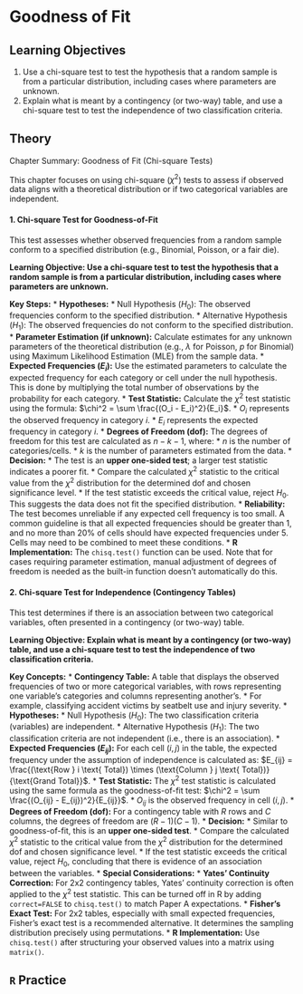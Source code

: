 # Goodness of Fit

## Learning Objectives {-#objectives-goodness-of-fit}

1. Use a chi-square test to test the hypothesis that a random sample is from a particular distribution, including cases where parameters are unknown.
2. Explain what is meant by a contingency (or two-way) table, and use a chi-square test to test the independence of two classification criteria.

## Theory {-#theory-goodness-of-fit}

Chapter Summary: Goodness of Fit (Chi-square Tests)

This chapter focuses on using chi-square ($\chi^2$) tests to assess if observed data aligns with a theoretical distribution or if two categorical variables are independent.

#### 1. Chi-square Test for Goodness-of-Fit

This test assesses whether observed frequencies from a random sample conform to a specified distribution (e.g., Binomial, Poisson, or a fair die).

**Learning Objective: Use a chi-square test to test the hypothesis that a random sample is from a particular distribution, including cases where parameters are unknown.**

**Key Steps:**
*   **Hypotheses:**
    *   Null Hypothesis ($H_0$): The observed frequencies conform to the specified distribution.
    *   Alternative Hypothesis ($H_1$): The observed frequencies do not conform to the specified distribution.
*   **Parameter Estimation (if unknown):** Calculate estimates for any unknown parameters of the theoretical distribution (e.g., $\lambda$ for Poisson, $p$ for Binomial) using Maximum Likelihood Estimation (MLE) from the sample data.
*   **Expected Frequencies ($E_i$):** Use the estimated parameters to calculate the expected frequency for each category or cell under the null hypothesis. This is done by multiplying the total number of observations by the probability for each category.
*   **Test Statistic:** Calculate the $\chi^2$ test statistic using the formula:
    $\chi^2 = \sum \frac{(O_i - E_i)^2}{E_i}$.
    *   $O_i$ represents the observed frequency in category $i$.
    *   $E_i$ represents the expected frequency in category $i$.
*   **Degrees of Freedom (dof):** The degrees of freedom for this test are calculated as $n - k - 1$, where:
    *   $n$ is the number of categories/cells.
    *   $k$ is the number of parameters estimated from the data.
*   **Decision:**
    *   The test is an **upper one-sided test**; a larger test statistic indicates a poorer fit.
    *   Compare the calculated $\chi^2$ statistic to the critical value from the $\chi^2$ distribution for the determined dof and chosen significance level.
    *   If the test statistic exceeds the critical value, reject $H_0$. This suggests the data does not fit the specified distribution.
*   **Reliability:** The test becomes unreliable if any expected cell frequency is too small. A common guideline is that all expected frequencies should be greater than 1, and no more than 20% of cells should have expected frequencies under 5. Cells may need to be combined to meet these conditions.
*   **R Implementation:** The `chisq.test()` function can be used. Note that for cases requiring parameter estimation, manual adjustment of degrees of freedom is needed as the built-in function doesn't automatically do this.

#### 2. Chi-square Test for Independence (Contingency Tables)

This test determines if there is an association between two categorical variables, often presented in a contingency (or two-way) table.

**Learning Objective: Explain what is meant by a contingency (or two-way) table, and use a chi-square test to test the independence of two classification criteria.**

**Key Concepts:**
*   **Contingency Table:** A table that displays the observed frequencies of two or more categorical variables, with rows representing one variable's categories and columns representing another's.
    *   For example, classifying accident victims by seatbelt use and injury severity.
*   **Hypotheses:**
    *   Null Hypothesis ($H_0$): The two classification criteria (variables) are independent.
    *   Alternative Hypothesis ($H_1$): The two classification criteria are not independent (i.e., there is an association).
*   **Expected Frequencies ($E_{ij}$):** For each cell $(i, j)$ in the table, the expected frequency under the assumption of independence is calculated as:
    $E_{ij} = \frac{(\text{Row } i \text{ Total}) \times (\text{Column } j \text{ Total})}{\text{Grand Total}}$.
*   **Test Statistic:** The $\chi^2$ test statistic is calculated using the same formula as the goodness-of-fit test:
    $\chi^2 = \sum \frac{(O_{ij} - E_{ij})^2}{E_{ij}}$.
    *   $O_{ij}$ is the observed frequency in cell $(i, j)$.
*   **Degrees of Freedom (dof):** For a contingency table with $R$ rows and $C$ columns, the degrees of freedom are $(R-1)(C-1)$.
*   **Decision:**
    *   Similar to goodness-of-fit, this is an **upper one-sided test**.
    *   Compare the calculated $\chi^2$ statistic to the critical value from the $\chi^2$ distribution for the determined dof and chosen significance level.
    *   If the test statistic exceeds the critical value, reject $H_0$, concluding that there is evidence of an association between the variables.
*   **Special Considerations:**
    *   **Yates' Continuity Correction:** For 2x2 contingency tables, Yates' continuity correction is often applied to the $\chi^2$ test statistic. This can be turned off in R by adding `correct=FALSE` to `chisq.test()` to match Paper A expectations.
    *   **Fisher's Exact Test:** For 2x2 tables, especially with small expected frequencies, Fisher's exact test is a recommended alternative. It determines the sampling distribution precisely using permutations.
*   **R Implementation:** Use `chisq.test()` after structuring your observed values into a matrix using `matrix()`.

## `R` Practice {-#practice-goodness-of-fit}